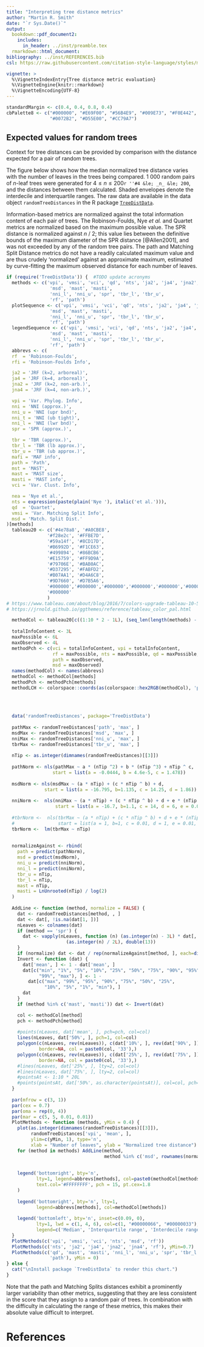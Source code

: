 ```yaml
---
title: "Interpreting tree distance metrics"
author: "Martin R. Smith"
date: "`r Sys.Date()`"
output: 
  bookdown::pdf_document2:
    includes:
      in_header: ../inst/preamble.tex
  rmarkdown::html_document:
bibliography: ../inst/REFERENCES.bib
csl: https://raw.githubusercontent.com/citation-style-language/styles/master/apa-old-doi-prefix.csl

vignette: >
  %\VignetteIndexEntry{Tree distance metric evaluation}
  %\VignetteEngine{knitr::rmarkdown}
  %\VignetteEncoding{UTF-8}
---
```


```r
standardMargin <- c(0.4, 0.4, 0.8, 0.4)
cbPalette8 <- c("#000000", "#E69F00", "#56B4E9", "#009E73", "#F0E442",
                "#0072B2", "#D55E00", "#CC79A7")
```

## Expected values for random trees

Context for tree distances can be provided by comparison with the
distance expected for a pair of random trees. 

The figure below shows how the median normalized tree distance varies with the 
number of leaves in the trees being compared.
1&nbsp;000 random pairs of _n_-leaf trees were generated for
$4 \leq n \leq 200$`r ''#4 &le; _n_ &le; 200`,
and the distances between them calculated.
Shaded envelopes denote the interdecile and interquartile ranges.
The raw data are available in the data object 
`randomTreeDistances` in the R package
[`TreeDistData`](https://github.com/ms609/TreeDistData).

Information-based metrics are normalized against the total 
information content of each pair of trees. 
The Robinson-Foulds, Nye _et al._ and Quartet metrics 
are normalized based on the maximum possible value. 
The SPR distance is normalized against _n_ / 2; this value lies between the 
definitive bounds of the maximum diameter of the SPR distance [@Allen2001],
and was not exceeded by any of the random tree pairs.
The path and Matching Split Distance metrics do not have a readily calculated
maximum value and are thus crudely 'normalized' against an approximate maximum, 
estimated by curve-fitting the maximum observed distance for each number of
leaves.

```R
if (require('TreeDistData')) {  #TODO update acronyms
  methods <- c('vpi', 'vmsi', 'vci', 'qd', 'nts', 'ja2', 'ja4', 'jna2', 'jna4',
                'msd', 'mast', 'masti',
                'nni_l', 'nni_u', 'spr', 'tbr_l', 'tbr_u',
                'rf', 'path')
  plotSequence <- c('vpi', 'vmsi', 'vci', 'qd', 'nts', 'ja2', 'ja4', 'jna2', 'jna4',
                'msd', 'mast', 'masti',
                'nni_l', 'nni_u', 'spr', 'tbr_l', 'tbr_u',
                'rf', 'path')
  legendSequence <- c('vpi', 'vmsi', 'vci', 'qd', 'nts', 'ja2', 'ja4', 'jna2', 'jna4',
                'msd', 'mast', 'masti',
                'nni_l', 'nni_u', 'spr', 'tbr_l', 'tbr_u',
                'rf', 'path')
  abbrevs <- c(
  rf  = 'Robinson-Foulds',
  rfi = 'Robinson-Foulds Info',

  ja2 = 'JRF (k=2, arboreal)',
  ja4 = 'JRF (k=4, arboreal)',
  jna2 = 'JRF (k=2, non-arb.)',
  jna4 = 'JRF (k=4, non-arb.)',

  vpi = 'Var. Phylog. Info',
  nni = 'NNI (approx.)',
  nni_u = 'NNI (upr bnd)',
  nni_t = 'NNI (ub tight)',
  nni_l = 'NNI (lwr bnd)',
  spr = 'SPR (approx.)',

  tbr = 'TBR (approx.)',
  tbr_l = 'TBR (lb approx.)',
  tbr_u = 'TBR (ub approx.)',
  mafi = 'MAF info',
  path = 'Path',
  mst = 'MAST',
  mast = 'MAST size',
  masti = 'MAST info',
  vci = 'Var. Clust. Info',

  nea = 'Nye et al.',
  nts = expression(paste(plain('Nye '), italic('et al.'))),
  qd  = 'Quartet',
  vmsi = 'Var. Matching Split Info',
  msd = 'Match. Split Dist.'
)[methods]
  tableau20 <- c('#4e78a8', '#A0CBE8',
               '#f28e2c', '#FFBE7D',
               '#59a14f', '#8CD17D',
               '#B6992D', '#F1CE63',
               '#499894', '#86BCB6',
               '#E15759', '#FF9D9A',
               '#79706E', '#BAB0AC',
               '#D37295', '#FABFD2',
               '#B07AA1', '#D4A6C8',
               '#9D7660', '#D7B5A6',
               '#000000','#000000','#000000','#000000','#000000','#000000','#000000',
               '#000000'
               )
# https://www.tableau.com/about/blog/2016/7/colors-upgrade-tableau-10-56782
# https://jrnold.github.io/ggthemes/reference/tableau_color_pal.html

  methodCol <- tableau20[c((1:10 * 2 - 1L), (seq_len(length(methods) - 10L) * 2))]
  
  totalInfoContent <- 3L
  maxPossible <- 6L
  maxObserved <- 4L
  methodPch <- c(vci = totalInfoContent, vpi = totalInfoContent, 
                 rf = maxPossible, nts = maxPossible, qd = maxPossible,
                 path = maxObserved, 
                 msd = maxObserved)
  names(methodCol) <- names(abbrevs)
  methodCol <- methodCol[methods]
  methodPch <- methodPch[methods]
  methodLCH <- colorspace::coords(as(colorspace::hex2RGB(methodCol), 'polarLUV'))
  
  
  
  
  data('randomTreeDistances', package='TreeDistData')
  
  pathMax <- randomTreeDistances['path', 'max', ]
  msdMax <- randomTreeDistances['msd', 'max', ]
  nniMax <- randomTreeDistances['nni_u', 'max', ]
  tbrMax <- randomTreeDistances['tbr_u', 'max', ]
  
  nTip <- as.integer(dimnames(randomTreeDistances)[[3]])
  
  pathNorm <- nls(pathMax ~ a * (nTip ^2) + b * (nTip ^3) + nTip ^ c,
                 start = list(a = -0.0444, b = 4.6e-5, c = 1.478))
  
  msdNorm <- nls(msdMax ~ (a * nTip) + (c * nTip ^ b) + d,
              start = list(a = -16.795, b=1.135, c = 14.25, d = 1.86))
  
  nniNorm <-  nls(nniMax ~ (a * nTip) + (c * nTip ^ b) + d + e * (nTip ^2) + f * (nTip ^3),
                  start = list(a = -16.7, b=1.1, c = 14, d = 6, e = 0.01, f = 0.01))
  
  #tbrNorm <-  nls(tbrMax ~ (a * nTip) + (c * nTip ^ b) + d + e * (nTip ^2) + f * (nTip ^3),
  #                start = list(a = 1, b=1, c = 0.01, d = 1, e = 0.01, f = 0.01))
  tbrNorm <-  lm(tbrMax ~ nTip)
  
  
  normalizeAgainst <- rbind(
    path = predict(pathNorm),
    msd = predict(msdNorm),
    nni_u = predict(nniNorm),
    nni_l = predict(nniNorm),
    tbr_u = nTip,
    tbr_l = nTip,
    mast = nTip,
    masti = LnUnrooted(nTip) / log(2)
  )
  
  AddLine <- function (method, normalize = FALSE) {
    dat <- randomTreeDistances[method, , ]
    dat <- dat[, !is.na(dat[1, ])]
    nLeaves <- colnames(dat)
    if (method == 'spr') {
      dat <- vapply(nLeaves, function (n) (as.integer(n) - 3L) * dat[, n] /
                      (as.integer(n) / 2L), double(13))
    }
    if (normalize) dat <- dat / rep(normalizeAgainst[method, ], each=dim(dat)[1L])
    Invert <- function (dat) {
      dat['mean', ] <- 1 - dat['mean', ]
      dat[c("min", "1%", "5%", "10%", "25%", "50%", "75%", "90%", "95%", 
            "99%", "max"), ] <- 1 - 
        dat[c("max", "99%", "95%", "90%", "75%", "50%", "25%", 
              "10%", "5%", "1%", "min"), ]
      dat
    }
    if (method %in% c('mast', 'masti')) dat <- Invert(dat)

    col <- methodCol[method]
    pch <- methodPch[method]
  
    #points(nLeaves, dat['mean', ], pch=pch, col=col)
    lines(nLeaves, dat['50%', ], pch=1, col=col)
    polygon(c(nLeaves, rev(nLeaves)), c(dat['10%', ], rev(dat['90%', ])),
            border=NA, col = paste0(col, '33'),)
    polygon(c(nLeaves, rev(nLeaves)), c(dat['25%', ], rev(dat['75%', ])),
            border=NA, col = paste0(col, '33'),)
    #lines(nLeaves, dat['25%', ], lty=2, col=col)
    #lines(nLeaves, dat['75%', ], lty=2, col=col)
    #pointsAt <- 1:10 * 20L
    #points(pointsAt, dat['50%', as.character(pointsAt)], col=col, pch=pch)
  }
  
  par(mfrow = c(3, 1))
  par(cex = 0.7)
  par(oma = rep(0, 4))
  par(mar = c(5, 5, 0.01, 0.01))
  PlotMethods <- function (methods, yMin = 0.4) {
    plot(as.integer(dimnames(randomTreeDistances)[[3]]),
         randomTreeDistances['vpi', 'mean', ],
         ylim=c(yMin, 1), type='n',
         xlab = "Number of leaves", ylab = "Normalized tree distance")
    for (method in methods) AddLine(method, 
                                    method %in% c('msd', rownames(normalizeAgainst)))
    
    
    legend('bottomright', bty='n',
           lty=1, legend=abbrevs[methods], col=paste0(methodCol[methods], 44),
           text.col='#FFFFFFFF', pch = 15, pt.cex=1.8
    )
    
    legend('bottomright', bty='n', lty=1, 
           legend=abbrevs[methods], col=methodCol[methods])
    
    legend('bottomleft', bty='n', inset=c(0.09, 0),
           lty=1, lwd = c(1, 4, 6), col=c(1, "#00000066", "#00000033"),
           legend=c('Median', 'Interquartile range', 'Interdecile range'))
  }
  PlotMethods(c('vpi', 'vmsi', 'vci', 'nts', 'msd', 'rf'))
  PlotMethods(c('nts', 'ja2', 'ja4', 'jna2', 'jna4', 'rf'), yMin=0.7)
  PlotMethods(c('qd', 'mast', 'masti', 'nni_l', 'nni_u', 'spr', 'tbr_l', 'tbr_u',
                'path'), yMin = 0)
} else {
  cat("\nInstall package `TreeDistData` to render this chart.")
}
```

Note that the path and Matching Splits distances exhibit a prominently larger 
variability than other metrics, suggesting that they are less consistent in the
score that they assign to a random pair of trees.  In combination with the 
difficulty in calculating the range of these metrics, this makes their 
absolute value difficult to interpret.

# References
